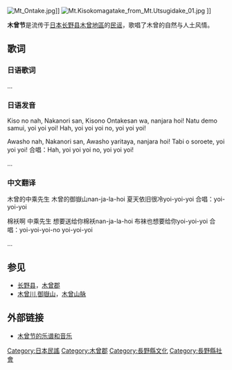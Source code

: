 [[File:Mt_Ontake.jpg|thumb]]]] 
[[File:Mt.Kisokomagatake_from_Mt.Utsugidake_01.jpg|thumb]] ]]

'''木曾节'''是流传于[[日本|日本]][[长野县|长野县]][[木曾地區|木曾地區]]的[[民谣|民谣]]，歌唱了木曾的自然与人土风情。

==歌词==

{{col-begin}}
{{col-3}}
===日语歌词===
<poem>
{{Lang-ja|木曽のナー　中乗りさん
木曽の御嶽山は　ナンジャラホーイ
夏でも寒い　ヨイヨイヨイ
合唱：ヨイヨイヨイノ　ヨイヨイヨイ

袷ょナー　中乗りさん
あわしょやりたや　ナンジャラホーイ
足袋もそえて　ヨイヨイヨイ
合唱：ハー　ヨイヨイヨイノ　ヨイヨイヨイ}}

...
</poem>
{{col-break}}

===日语发音===
<poem>
Kiso no nah, Nakanori san,
Kisono Ontakesan wa, nanjara hoi!
Natu demo samui, yoi yoi yoi!
Hah, yoi yoi yoi no, yoi yoi yoi!

Awasho nah, Nakanori san,
Awasho yaritaya, nanjara hoi!
Tabi o soroete, yoi yoi yoi!
合唱：Hah, yoi yoi yoi no, yoi yoi yoi!

...
</poem>
{{Col-break}}

===中文翻译===
<poem>
木曾的中乘先生
木曾的御嶽山nan-ja-la-hoi
夏天依旧很冷yoi-yoi-yoi
合唱：yoi-yoi-yoi

棉袄啊 中乘先生
想要送给你棉袄nan-ja-la-hoi
布袜也想要给你yoi-yoi-yoi
合唱：yoi-yoi-yoi-no yoi-yoi-yoi

...
</poem>
{{col-end}}

==参见==
* [[长野县|长野县]]，[[木曾郡|木曾郡]]
* [[木曾川|木曾川]],[[御嶽山|御嶽山]]，[[木曾山脉|木曾山脉]]

==外部链接==
* [http://www.plamrec.com/shityou5.htm 木曾节的乐谱和音乐] {{Wayback|url=http://www.plamrec.com/shityou5.htm |date=20100903020442 }}

[[Category:日本民謠|Category:日本民謠]]
[[Category:木曾郡|Category:木曾郡]]
[[Category:長野縣文化|Category:長野縣文化]]
[[Category:長野縣社會|Category:長野縣社會]]